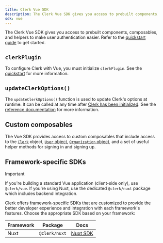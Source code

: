 ```yaml
---
title: Clerk Vue SDK
description: The Clerk Vue SDK gives you access to prebuilt components, composables, and helpers to make user authentication easier.
sdk: vue
---
```


The Clerk Vue SDK gives you access to prebuilt components, composables, and helpers to make user authentication easier. Refer to the [quickstart guide](/docs/getting-started/quickstart) to get started.

## `clerkPlugin`

To configure Clerk with Vue, you must initialize `clerkPlugin`. See the [quickstart](/docs/getting-started/quickstart#add-clerk-plugin-to-your-app) for more information.

## `updateClerkOptions()`

The `updateClerkOptions()` function is used to update Clerk's options at runtime. It can be called at any time after [Clerk has been initialized](/docs/references/vue/clerk-plugin). See the [reference documentation](/docs/references/vue/update-clerk-options) for more information.

## Custom composables

The Vue SDK provides access to custom composables that include access to the [`Clerk`](/docs/references/javascript/clerk) object, [`User` object](/docs/references/javascript/user), [`Organization` object](/docs/references/javascript/organization), and a set of useful helper methods for signing in and signing up.

<Include src="_partials/vue-nuxt/composables" />

## Framework-specific SDKs

> [!IMPORTANT]
> If you're building a standard Vue application (client-side only), use `@clerk/vue`. If you're using Nuxt, use the dedicated `@clerk/nuxt` package which includes backend integration.

Clerk offers framework-specific SDKs that are customized to provide the better developer experience and integration with each framework's features. Choose the appropriate SDK based on your framework:

| Framework | Package | Docs |
| - | - | - |
| Nuxt | `@clerk/nuxt` | [Nuxt SDK](/docs/references/nuxt/overview) |
